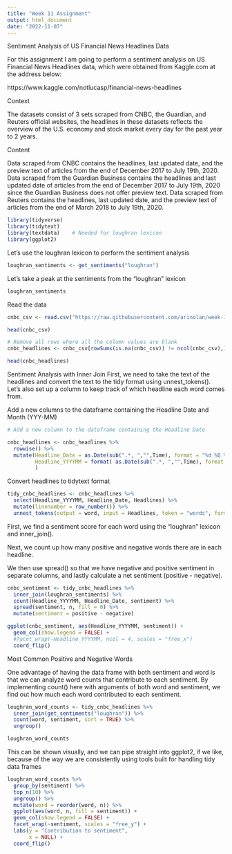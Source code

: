 ```yaml
---
title: "Week 11 Assignment"
output: html_document
date: "2022-11-07"
---
```


Sentiment Analysis of US Financial News Headlines Data

For this assignment I am going to perform a sentiment analysis on US Financial News Headlines data, which were obtained from Kaggle.com at the address below:

https://www.kaggle.com/notlucasp/financial-news-headlines

Context

The datasets consist of 3 sets scraped from CNBC, the Guardian, and Reuters official websites, the headlines in these datasets reflects the overview of the U.S. economy and stock market every day for the past year to 2 years.

Content

Data scraped from CNBC contains the headlines, last updated date, and the preview text of articles from the end of December 2017 to July 19th, 2020.
Data scraped from the Guardian Business contains the headlines and last updated date of articles from the end of December 2017 to July 19th, 2020 since the Guardian Business does not offer preview text.
Data scraped from Reuters contains the headlines, last updated date, and the preview text of articles from the end of March 2018 to July 19th, 2020.

```r
library(tidyverse)
library(tidytext)
library(textdata)    # Needed for loughran lexicon
library(ggplot2)
```

Let’s use the loughran lexicon to perform the sentiment analysis
```r
loughran_sentiments <- get_sentiments("loughran")
```

Let’s take a peak at the sentiments from the “loughran” lexicon
```r
loughran_sentiments 
```

Read the data
```r
cnbc_csv <- read.csv("https://raw.githubusercontent.com/arinolan/week-11-assignment/main/cnbc_headlines.csv")

head(cnbc_csv)
```

```r
# Remove all rows where all the column values are blank
cnbc_headlines <- cnbc_csv[rowSums(is.na(cnbc_csv)) != ncol(cnbc_csv),]

head(cnbc_headlines)
```

Sentiment Analysis with Inner Join
First, we need to take the text of the headlines and convert the text to the tidy format using unnest_tokens(). Let’s also set up a column to keep track of which headline each word comes from.

Add a new columns to the dataframe containing the Headline Date and Month (YYY-MM)

```r
# Add a new column to the dataframe containing the Headline Date

cnbc_headlines <- cnbc_headlines %>%
  rowwise() %>%
  mutate(Headline_Date = as.Date(sub(".*, ","",Time), format = "%d %B %Y"),
         Headline_YYYYMM = format( as.Date(sub(".*, ","",Time), format = "%d %B %Y"), "%Y-%m")
         )
```

Convert headlines to tidytext format
```r
tidy_cnbc_headlines <- cnbc_headlines %>%
  select(Headline_YYYYMM, Headline_Date, Headlines) %>%
  mutate(linenumber = row_number()) %>%
  unnest_tokens(output = word, input = Headlines, token = "words", format = "text", to_lower = TRUE)
```
First, we find a sentiment score for each word using the “loughran” lexicon and inner_join().

Next, we count up how many positive and negative words there are in each headline.

We then use spread() so that we have negative and positive sentiment in separate columns, and lastly calculate a net sentiment (positive - negative).

```r
cnbc_sentiment <- tidy_cnbc_headlines %>%
  inner_join(loughran_sentiments) %>%
  count(Headline_YYYYMM, Headline_Date, sentiment) %>%
  spread(sentiment, n, fill = 0) %>%
  mutate(sentiment = positive - negative)
```

```r
ggplot(cnbc_sentiment, aes(Headline_YYYYMM, sentiment)) +
  geom_col(show.legend = FALSE) +
  #facet_wrap(~Headline_YYYYMM, ncol = 4, scales = "free_x")
  coord_flip()
```

Most Common Positive and Negative Words

One advantage of having the data frame with both sentiment and word is that we can analyze word counts that contribute to each sentiment. By implementing count() here with arguments of both word and sentiment, we find out how much each word contributed to each sentiment.

```r
loughran_word_counts <- tidy_cnbc_headlines %>%
  inner_join(get_sentiments("loughran")) %>%
  count(word, sentiment, sort = TRUE) %>%
  ungroup()

loughran_word_counts
```

This can be shown visually, and we can pipe straight into ggplot2, if we like, because of the way we are consistently using tools built for handling tidy data frames

```r
loughran_word_counts %>%
  group_by(sentiment) %>%
  top_n(10) %>%
  ungroup() %>%
  mutate(word = reorder(word, n)) %>%
  ggplot(aes(word, n, fill = sentiment)) +
  geom_col(show.legend = FALSE) +
  facet_wrap(~sentiment, scales = "free_y") +
  labs(y = "Contribution to sentiment",
       x = NULL) +
  coord_flip()
```
